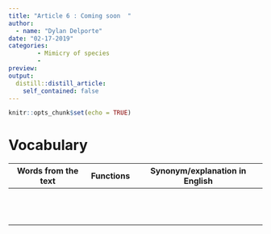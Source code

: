 ```yaml
---
title: "Article 6 : Coming soon  "
author: 
  - name: "Dylan Delporte"
date: "02-17-2019"
categories:
        - Mimicry of species
        - 
preview: 
output:
  distill::distill_article:
    self_contained: false
---
```


```r
knitr::opts_chunk$set(echo = TRUE)
```

# Vocabulary 

| Words from the text | Functions   |  Synonym/explanation in English |
| ------------------- | ------------|------------- |
| | | | 
| | | | 
| | | | 
| | | | 
| | | | 
| | | | 
| | | | 
| | | | 
| | | | 
| | | | 
| | | | 
| | | | 



